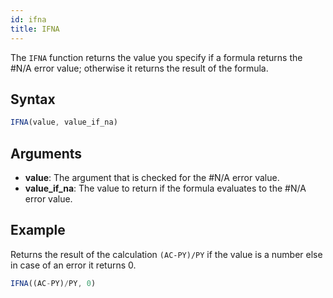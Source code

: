 ```yaml
---
id: ifna
title: IFNA
---
```


The `IFNA` function returns the value you specify if a formula returns the #N/A error value; otherwise it returns the result of the formula.

## Syntax

```javascript
IFNA(value, value_if_na)
```

## Arguments

* **value**: The argument that is checked for the #N/A error value.
* **value_if_na**: The value to return if the formula evaluates to the #N/A error value.

## Example

Returns the result of the calculation `(AC-PY)/PY` if the value is a number else in case of an error it returns 0.

```javascript
IFNA((AC-PY)/PY, 0)
```
